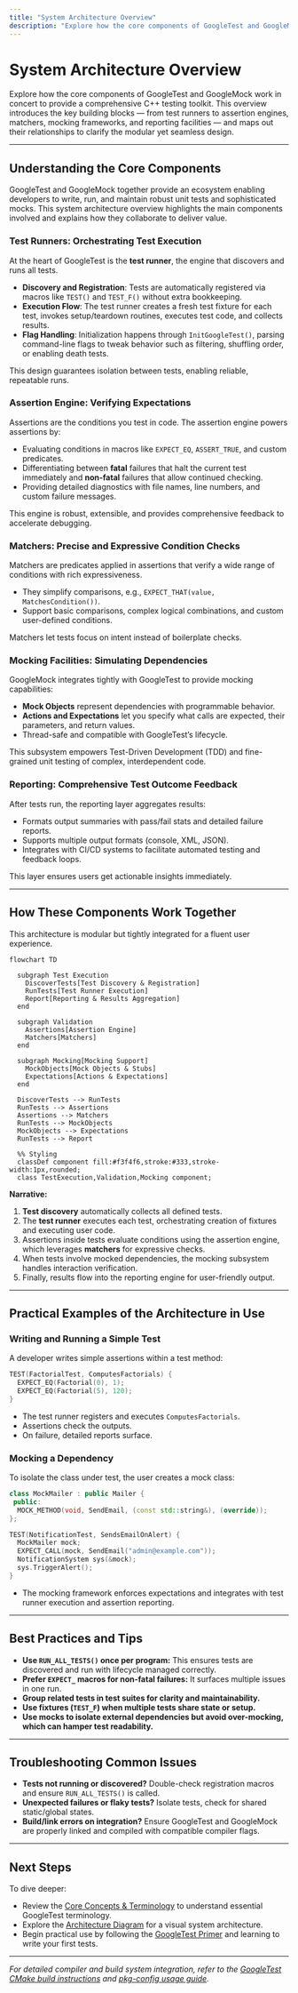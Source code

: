 ```yaml
---
title: "System Architecture Overview"
description: "Explore how the core components of GoogleTest and GoogleMock work together: test runners, assertion engines, matchers, mocking facilities, and reporting. This overview provides a conceptual map that clarifies the toolkit's modular design and seamless integration."
---
```


# System Architecture Overview

Explore how the core components of GoogleTest and GoogleMock work in concert to provide a comprehensive C++ testing toolkit. This overview introduces the key building blocks — from test runners to assertion engines, matchers, mocking frameworks, and reporting facilities — and maps out their relationships to clarify the modular yet seamless design.

---

## Understanding the Core Components

GoogleTest and GoogleMock together provide an ecosystem enabling developers to write, run, and maintain robust unit tests and sophisticated mocks. This system architecture overview highlights the main components involved and explains how they collaborate to deliver value.

### Test Runners: Orchestrating Test Execution

At the heart of GoogleTest is the **test runner**, the engine that discovers and runs all tests.

- **Discovery and Registration**: Tests are automatically registered via macros like `TEST()` and `TEST_F()` without extra bookkeeping.
- **Execution Flow**: The test runner creates a fresh test fixture for each test, invokes setup/teardown routines, executes test code, and collects results.
- **Flag Handling**: Initialization happens through `InitGoogleTest()`, parsing command-line flags to tweak behavior such as filtering, shuffling order, or enabling death tests.

This design guarantees isolation between tests, enabling reliable, repeatable runs.

### Assertion Engine: Verifying Expectations

Assertions are the conditions you test in code. The assertion engine powers assertions by:

- Evaluating conditions in macros like `EXPECT_EQ`, `ASSERT_TRUE`, and custom predicates.
- Differentiating between **fatal** failures that halt the current test immediately and **non-fatal** failures that allow continued checking.
- Providing detailed diagnostics with file names, line numbers, and custom failure messages.

This engine is robust, extensible, and provides comprehensive feedback to accelerate debugging.

### Matchers: Precise and Expressive Condition Checks

Matchers are predicates applied in assertions that verify a wide range of conditions with rich expressiveness.

- They simplify comparisons, e.g., `EXPECT_THAT(value, MatchesCondition())`.
- Support basic comparisons, complex logical combinations, and custom user-defined conditions.

Matchers let tests focus on intent instead of boilerplate checks.

### Mocking Facilities: Simulating Dependencies

GoogleMock integrates tightly with GoogleTest to provide mocking capabilities:

- **Mock Objects** represent dependencies with programmable behavior.
- **Actions and Expectations** let you specify what calls are expected, their parameters, and return values.
- Thread-safe and compatible with GoogleTest’s lifecycle.

This subsystem empowers Test-Driven Development (TDD) and fine-grained unit testing of complex, interdependent code.

### Reporting: Comprehensive Test Outcome Feedback

After tests run, the reporting layer aggregates results:

- Formats output summaries with pass/fail stats and detailed failure reports.
- Supports multiple output formats (console, XML, JSON).
- Integrates with CI/CD systems to facilitate automated testing and feedback loops.

This layer ensures users get actionable insights immediately.

---

## How These Components Work Together

This architecture is modular but tightly integrated for a fluent user experience.

```mermaid
flowchart TD

  subgraph Test Execution
    DiscoverTests[Test Discovery & Registration]
    RunTests[Test Runner Execution]
    Report[Reporting & Results Aggregation]
  end

  subgraph Validation
    Assertions[Assertion Engine]
    Matchers[Matchers]
  end

  subgraph Mocking[Mocking Support]
    MockObjects[Mock Objects & Stubs]
    Expectations[Actions & Expectations]
  end

  DiscoverTests --> RunTests
  RunTests --> Assertions
  Assertions --> Matchers
  RunTests --> MockObjects
  MockObjects --> Expectations
  RunTests --> Report

  %% Styling
  classDef component fill:#f3f4f6,stroke:#333,stroke-width:1px,rounded;
  class TestExecution,Validation,Mocking component;
```

**Narrative:**

1. **Test discovery** automatically collects all defined tests.
2. The **test runner** executes each test, orchestrating creation of fixtures and executing user code.
3. Assertions inside tests evaluate conditions using the assertion engine,
   which leverages **matchers** for expressive checks.
4. When tests involve mocked dependencies, the mocking subsystem handles interaction verification.
5. Finally, results flow into the reporting engine for user-friendly output.

---

## Practical Examples of the Architecture in Use

### Writing and Running a Simple Test

A developer writes simple assertions within a test method:

```cpp
TEST(FactorialTest, ComputesFactorials) {
  EXPECT_EQ(Factorial(0), 1);
  EXPECT_EQ(Factorial(5), 120);
}
```

- The test runner registers and executes `ComputesFactorials`.
- Assertions check the outputs.
- On failure, detailed reports surface.

### Mocking a Dependency

To isolate the class under test, the user creates a mock class:

```cpp
class MockMailer : public Mailer {
 public:
  MOCK_METHOD(void, SendEmail, (const std::string&), (override));
};

TEST(NotificationTest, SendsEmailOnAlert) {
  MockMailer mock;
  EXPECT_CALL(mock, SendEmail("admin@example.com"));
  NotificationSystem sys(&mock);
  sys.TriggerAlert();
}
```

- The mocking framework enforces expectations and integrates with test runner execution and assertion reporting.

---

## Best Practices and Tips

- **Use `RUN_ALL_TESTS()` once per program:** This ensures tests are discovered and run with lifecycle managed correctly.
- **Prefer `EXPECT_` macros for non-fatal failures:** It surfaces multiple issues in one run.
- **Group related tests in test suites for clarity and maintainability.**
- **Use fixtures (`TEST_F`) when multiple tests share state or setup.**
- **Use mocks to isolate external dependencies but avoid over-mocking, which can hamper test readability.**

---

## Troubleshooting Common Issues

- **Tests not running or discovered?** Double-check registration macros and ensure `RUN_ALL_TESTS()` is called.
- **Unexpected failures or flaky tests?** Isolate tests, check for shared static/global states.
- **Build/link errors on integration?** Ensure GoogleTest and GoogleMock are properly linked and compiled with compatible compiler flags.

---

## Next Steps

To dive deeper:

- Review the [Core Concepts & Terminology](/overview/architecture-core-concepts/core-terminology) to understand essential GoogleTest terminology.
- Explore the [Architecture Diagram](/overview/architecture-core-concepts/architecture-diagram) for a visual system architecture.
- Begin practical use by following the [GoogleTest Primer](/overview/introduction-value/what-is-googletest) and learning to write your first tests.


---

*For detailed compiler and build system integration, refer to the [GoogleTest CMake build instructions](https://github.com/google/googletest/blob/main/googletest/README.md) and [pkg-config usage guide](../../docs/pkgconfig.md).*
